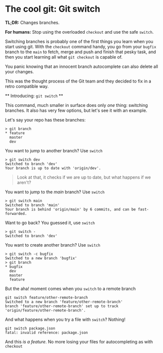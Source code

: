 # The cool git: Git switch

**TL;DR:** Changes branches.

**For humans:** Stop using the overloaded ```checkout``` and use the safe ```switch```.

Switching branches is probably one of the first things you learn when you start using git. With the ```checkout``` command handy, you go from your ```bugfix``` branch to the ```main``` to fetch, merge and push and finish that pesky task, and then you start learning all what ```git checkout``` is capable of.

You panic knowing that an innocent branch autocomplete can also delete all your changes.

This was the thought process of the Git team and they decided to fix in a retro compatible way.

** Introducing: ```git switch``` **

This command, much smaller in surface does only _one_ thing: switching branches. It also has very few options, but let's see it with an example.

Let's say your repo has these branches:

```shell 
> git branch
* feature
  master
  dev
```

You want to jump to another branch? Use ```switch```

```shell 
> git switch dev
Switched to branch 'dev'
Your branch is up to date with 'origin/dev'.
```

> Look at that, it checks if we are up to date, but what happens if we aren't?

You want to jump to the _main_ branch? Use ```switch```

```shell 
> git switch main
Switched to branch 'main'
Your branch is behind 'origin/main' by 6 commits, and can be fast-forwarded.
```
Want to go back? You guessed it, use ```switch```

```shell 
> git switch -
Switched to branch 'dev'
```
You want to create another branch? Use ```switch```

```shell 
> git switch -c bugfix
Switched to a new branch 'bugfix'
> git branch
* bugfix
  dev
  master
  feature
```

But the aha! moment comes when you ```switch``` to a remote branch

```shell 
git switch feature/other-remote-branch
Switched to a new branch 'feature/other-remote-branch'
branch 'feature/other-remote-branch' set up to track 'origin/feature/other-remote-branch'.
```

And what happens when you try a file with ```switch```? Nothing! 

```shell 
git switch package.json
fatal: invalid reference: package.json
```

And this _is a feature_. No more losing your files for autocompleting as with ```checkout```
